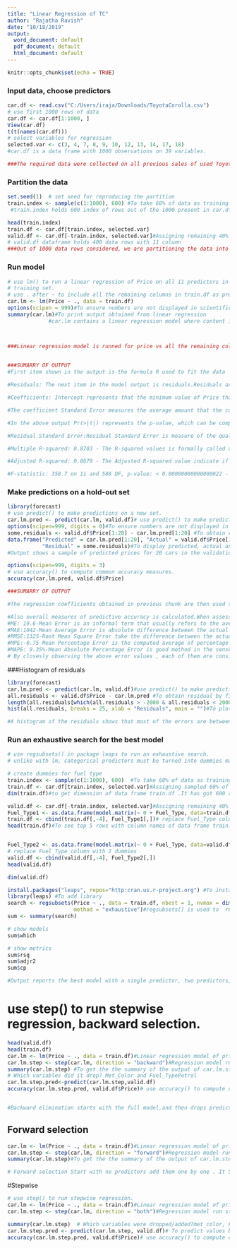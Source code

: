 ```yaml
---
title: "Linear Regression of TC"
author: "Rajatha Ravish"
date: "10/18/2019"
output:
  word_document: default
  pdf_document: default
  html_document: default
---
```


```r
knitr::opts_chunk$set(echo = TRUE)
```

### Input data, choose predictors
```r
car.df <- read.csv("C:/Users/iraja/Downloads/ToyotaCorolla.csv")
# use first 1000 rows of data
car.df <- car.df[1:1000, ]
View(car.df)
t(t(names(car.df)))
# select variables for regression
selected.var <- c(3, 4, 7, 8, 9, 10, 12, 13, 14, 17, 18)
#car.df is a data frame with 1000 observations on 39 variables.

###The required data were collected on all previous sales of used Toyota Corollas at the dealership and saved in to ToyotaCorolla.csv. The data include 39 variable information on the car such as the sales price of car,  age, mileage, fuel type, etc.. So, here we are using first 1000 records in the dataset. Further we are choosing the predictors by reducing the number of variables from 39 to 11 variables( "Price", "Age", "KM", "Fuel_Type", "HP", "Met_Color" ,"Automatic", "CC", "Doors", "Quarterly_Tax", "Weight" )

```
### Partition the data
```r
set.seed(1)  # set seed for reproducing the partition
train.index <- sample(c(1:1000), 600) #To take 60% of data as training set . 
 #train.index holds 600 index of rows out of the 1000 present in car.df

head(train.index)
train.df <- car.df[train.index, selected.var]
valid.df <- car.df[-train.index, selected.var]#Assigning remaining 40% of the data to validation by dropping the 60% of data considered in training set
# valid.df dataframe holds 400 data rows with 11 column
###Out of 1000 data rows considered, we are partitioning the data into training (60%) and validation (40%) sets

```
### Run model
```r

# use lm() to run a linear regression of Price on all 11 predictors in the
# training set. 
# use . after ~ to include all the remaining columns in train.df as predictors.
car.lm <- lm(Price ~ ., data = train.df)
options(scipen = 999)#To ensure numbers are not displayed in scientific notation
summary(car.lm)#To print output obtained from linear regression
             #car.lm contains a linear regression model where content is in list format



###Linear regression model is runned for price vs all the remaining columns in train.df as predictors.options() is used  to ensure numbers are not displayed in scientific notation.Summary of result is displayed

 
###SUMARRY OF OUTPUT
#First item shown in the output is the formula R used to fit the data

#Residuals: The next item in the model output is residuals.Residuals are essentially the difference between the actual observed response values and the response values that the model predicted.The Residuals section of the model output breaks it down into 5 summary points.When assessing how well the model fit the data, we should look for a symmetrical distribution across these points , median should be close to zero and the first and third quartile should have similar absolute values.We here have a median of 0.9 and absolute values of 729.9 and 739.3 for 1st and 3rd quartile respectively.So we can see that the distribution of the residuals do not appear to be strongly symmetrical. That means that the model predicts certain points that fall far away from the actual observed points. 

#Coefficients: Intercept represents that the minimum value of Price that will be received, if all the variables are constant or absent. Slope tells us about the rate of change which Price variable will witness, with every one unit change in the independent variable.

#The coefficient Standard Error measures the average amount that the coefficient estimates vary from the actual average value of our response variable. We’d ideally want a lower number relative to its coefficients.

#In the above output Pr(>|t|) represents the p-value, which can be compared against alpha value of 0.05 to ensure if the corresponsing beta coefficient is siginificant or not. In the above output Pr(>|t|) represents the p-value, which can be compared against alpha value of 0.05 to ensure if the corresponsing beta coefficient is siginificant or not. So now we know that Intercecpt,Age, KM Fuel_TypePetrol, HP, Quaterly Tax, Weight  are some significant variable.

#Residual Standard Error:Residual Standard Error is measure of the quality of a linear regression fit. Theoretically, every linear model is assumed to contain an error term E. Due to the presence of this error term, we are not capable of perfectly predicting our response variable (price) from the predictor . The Residual Standard Error is the average amount that the response (price) will deviate from the true regression line.So here, we have a difference of $1392. This error magnitude might be small relative to the car price, but should be taken into account when considering the profit.Residual Standard Error was calculated with 588 degrees of freedom.  Degrees of freedom are the number of data points that went into the estimation of the parameters used after taking into account these parameters (restriction).

#Multiple R-squared: 0.8703 - The R-squared values is formally called as coefficient of determination. Here, 0.8703 indicates that the Intercecpt, Age, KM Fuel_TypePetrol, HP, Quaterly Tax, Weight  variables when put together are able to explain 87.03% of variance in Price variable. The value of R-squared lies between 0 to 1. In practical aplications, if the values i greater than 0.70 we consider it as a good model.

#Adjusted R-squared: 0.8679 - The Adjusted R-squared value indicate if the addition of new information (variable) brings significant improvement to the model or not.  Increase in the adjusted R-squared value with addition of indicates the variable is useful and helps by bringing significant improvement to the model. 

#F-statistic: 358.7 on 11 and 588 DF, p-value: < 0.00000000000000022 - This line talks about the global testing of the model. F-statistic is a good indicator of whether there is a relationship between our predictor and the response variables. Here null hypothesis is that the model is not significant and alternative is that the model is significant. According to the p-values < 0.05, our model is significant.

```
### Make predictions on a hold-out set
```r
library(forecast)
# use predict() to make predictions on a new set. 
car.lm.pred <- predict(car.lm, valid.df)# use predict() to make predictions on a new set. car.lm.pred holds the numeric value obtained by the predict() operator
options(scipen=999, digits = 0)#To ensure numbers are not displayed in scientific notation
some.residuals <- valid.df$Price[1:20] - car.lm.pred[1:20] #To obtain residual by finding difference of actual and predicted price.
data.frame("Predicted" = car.lm.pred[1:20], "Actual" = valid.df$Price[1:20],
           "Residual" = some.residuals)#To display predicted, actual and residual price in a single table. Here all numeric values put together in single data frame.
#Output shows a sample of predicted prices for 20 cars in the validation set, using the estimated model. It gives the predictions and their errors (relative to the actual prices)for these 20 cars.

options(scipen=999, digits = 3)
# use accuracy() to compute common accuracy measures.
accuracy(car.lm.pred, valid.df$Price)

###SUMARRY OF OUTPUT

#The regression coefficients obtained in previous chunk are then used to predict prices of individual used Toyota Corolla cars based on their age, mileage, and so on.Output of table with actual, predicted and residual price shows a sample of predicted prices for 20 cars in the validation set, using the estimated model. It gives the predictions and their errors (relative to the actual prices)for these 20 cars.Residuals calculated by  finding difference of actual and predicted price.

#Also overall measures of predictive accuracy is calculated.When assessing the quality of a model, being able to accurately measure its prediction error is of key importance.Accuracy of prediction models can be assessed by using following metrics:
#ME: 19.6-Mean Error is an informal term that usually refers to the average of -- all the errors in a set.
#MAE:1042-Mean Average Error is absolute difference between the actual and forecasted values and finds the average.This error magnitude might be small relative to the car price, but should be taken into account when considering the profit.
#RMSE:1325-Root Mean Square Error take the difference between the actual and the forecast,then squares the difference, finds the average of all the squares and then finds the square root
#MPE:-0.75 Mean Percentage Error is the computed average of percentage errors by which forecasts of a model differ from actual values of the quantity being forecast.
#MAPE: 9.35%-Mean Absolute Percentage Error is good method in the sense that it is the percentage of the error compared to the actual value.  
# By closesly observing the above error values , each of them are considerably acceptable. Since profit is taken into account even small relative error makes it accountable.

```
###Histogram of residuals
```r
library(forecast)
car.lm.pred <- predict(car.lm, valid.df)#use predict() to make predictions on a new set
all.residuals <- valid.df$Price - car.lm.pred #To obtain residual by finding difference of actual and predicted price which is numeric.
length(all.residuals[which(all.residuals > -2000 & all.residuals < 2000)])/400
hist(all.residuals, breaks = 25, xlab = "Residuals", main = "")#To plot histogram of residuals

#A histogram of the residuals shows that most of the errors are between +$2000 to -2000. This error magnitude might be small relative to the car price, but should be taken into account when considering the profit.
```
### Run  an exhaustive search for the best model
```r
# use regsubsets() in package leaps to run an exhaustive search. 
# unlike with lm, categorical predictors must be turned into dummies manually.

# create dummies for fuel type
train.index <- sample(c(1:1000), 600)  #To take 60% of data as training set . 
train.df <- car.df[train.index, selected.var]#Assigning sampled 60% of the data to training set with the selected 11columns
dim(train.df)#to get dimension of data frame train.df .It has got 600 rows and 13 columns

valid.df <- car.df[-train.index, selected.var]#Assigning remaining 40% of the data to validation by dropping the #60% of data considered in training set
Fuel_Type1 <- as.data.frame(model.matrix(~ 0 + Fuel_Type, data=train.df))#model.matrix creates a design matrix from the description given in formula), using the data in data which must contain columns with the same names as would be created by a call to model
train.df <- cbind(train.df[,-4], Fuel_Type1[,])# replace Fuel_Type column with 2 dummies
head(train.df)#To see top 5 rows with column names of data frame train.df


Fuel_Type2 <- as.data.frame(model.matrix(~ 0 + Fuel_Type, data=valid.df))#model.matrix creates a design matrix from the description given in formula, using the data in data which must contain columns with the same names as would be created by a call to model
# replace Fuel_Type column with 2 dummies
valid.df <- cbind(valid.df[,-4], Fuel_Type2[,])
head(valid.df)

dim(valid.df)

install.packages("leaps", repos="http:cran.us.r-project.org") #To install leaps package
library(leaps) #To add library
search <- regsubsets(Price ~ ., data = train.df, nbest = 1, nvmax = dim(train.df)[2],
                     method = "exhaustive")#regsubsets() is used to  run exaushtive search
sum <- summary(search)

# show models
sum$which

# show metrics
sum$rsq
sum$adjr2
sum$cp

#Output reports the best model with a single predictor, two predictors, etc. It can be seen that the R2 adj increases until 7-8 predictors are used  and then stabilizes.So choose model with 7 or more predictor. Good models are those that have values of Cp near k + 1 and that have small k .The Cp indicates that a model with 9-11 predictors is good. The dominant predictor in all models is the age of the car, with horsepower and mileage playing important roles as well.
```
# use step() to run stepwise regression, backward selection.
```r
head(valid.df)
head(train.df)
car.lm <- lm(Price ~ ., data = train.df)#Linear regression model of price vs all ther car attributes
car.lm.step <- step(car.lm, direction = "backward")#Regression model run stepwise in the specified diection,Here direction is set to backward
summary(car.lm.step) #To get the the summary of the output of car.lm.step. This contains a lm in list format
# Which variables did it drop? Met_Color and Fuel_TypePetrol
car.lm.step.pred<-predict(car.lm.step,valid.df)
accuracy(car.lm.step.pred, valid.df$Price)# use accuracy() to compute common accuracy measures.accuracy gives following matrix as output where entries are double.


#Backward elimination starts with the full model,and then drops predictors one-by-one.  The algorithm stops when all the remaining predictors have significant contributions.Here the the best model is formed by dropping 2 variables namely, met_color and FueltypePetrol. In the above output we see that AIC for met_color in 8532 in first shown model, by observing AIC of other variables we can say that AIC assosiated with met_color is lower hence it is dropped while creating athe next model.   Adjusted R-squared 0.895 shows that the model is significantly good.
```
## Forward selection
```r
car.lm <- lm(Price ~ ., data = train.df)#Linear regression model of price vs all ther car attributes
car.lm.step <- step(car.lm, direction = "forward")#Regression model run stepwise in the specified diection,Here direction is set to backward.
summary(car.lm.step)#To get the the summary of the output of car.lm.step. This contains a lm in list format

# Forward selection Start with no predictors add them one by one . It Starts with no predictors. Then add them one by one.Add the one with largest contribution i.e,find out which variable should be added to the current model to best improve the adjusted r-square. Stop when the addition is not statistically significant.We can see that Adjusted R-squared:  0.895  which is similar to backward selection.We can see that for coefficient of Fuel_TypePetrol is NA because the predictor variables are not all linearly independent.
```
#Stepwise 
```r
# use step() to run stepwise regression.
car.lm <- lm(Price ~ ., data = train.df)#Linear regression model of price vs all ther car attributes
car.lm.step <- step(car.lm, direction = "both")#Regression model run stepwise in the specified diection,Here direction is set to both. Hence works by comparing the AIC improvements from dropping each candidate variable, and adding each candidate variable , from the current model.

summary(car.lm.step)  # Which variables were dropped/added?met_color, Fuel_TypePetrol, Automatic, CC
car.lm.step.pred <- predict(car.lm.step, valid.df)# To predict values based on linear model object.It contains numeric data
accuracy(car.lm.step.pred, valid.df$Price)# use accuracy() to compute common accuracy measures.accuracy gives following matrix as output where entries are double.

```

